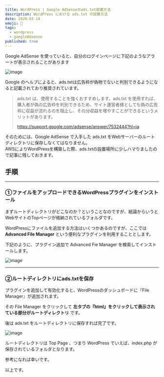 ```yaml
---
title: WordPress | Google AdSenseのads.txt設置方法
description: WordPress における ads.txt の設置方法
date: 2020-03-14
emoji: 🛜
tags: 
  - wordpress
  - googleAdsense
published: true
---
```


Google AdSense を使っていると、自分のログインページに下記のようなアラートが表示されることがあります

![image](/blog/16/google-adsense-alert.png)

Google のヘルプによると、ads.txtは広告枠が偽物でないと判別できるようになると記載されており推奨されています。

>ads.txt は、使用することを強くおすすめします。ads.txt を使用すれば、購入者が偽の広告枠を判別できるため、サイト運営者様としても偽の広告枠に収益が流れるのを阻止し、その分収益を増やすことができるというメリットがあります。
>
> https://support.google.com/adsense/answer/7532444?hl=ja

そのためには、Google AdSense で入手した ads.txt をWebサーバーのルートディレクトリに保存しなくてはなりません。  
AWSによりWordPressを構築した際、ads.txtの設置場所に少しハマりましたので記事に残しておきます。


## 手順

___
### ①ファイルをアップロードできるWordPressプラグインをインストール
まずルートディレクトリがどこなのか？ということなのですが、結論からいうとWebサイトのTopページが格納されているフォルダです。

WordPressにファイルを追加する方法はいくつかあるのですが、ここでは **Advanced File Manager** という便利なプラグインを利用することとします。

下記のように、プラグイン追加で Advanced Fie Manager を検索してインストールします。

![image](/blog/16/advanced-file-manager.png)

___
### ②ルートディレクトリにads.txtを保存
プラグインを追加して有効化すると、WordPressのダッシュボードに『File Manager』が追加されます。

その File Manager をクリックして **左タブの『html』をクリックして表示されている部分がルートディレクトリ** です。

後は ads.txt をルートディレクトリに保存すれば完了です。

![image](/blog/16/wordpress-file-manager.png)

ルートディレクトリは Top Page 、つまり WordPress でいえば、index.php が保存されているフォルダとなります。

参考になれば幸いです。

以上です。
